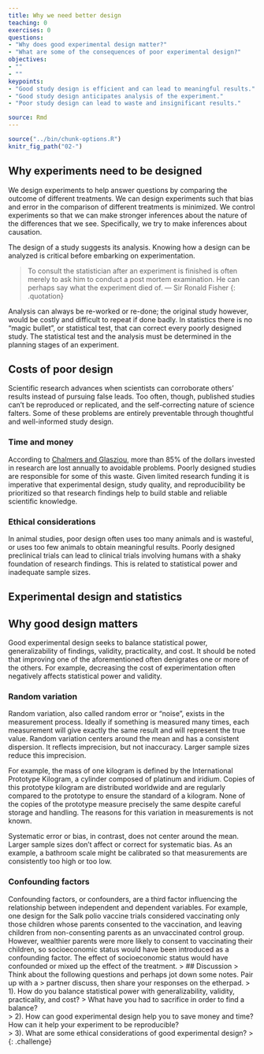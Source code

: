 ```yaml
---
title: Why we need better design
teaching: 0
exercises: 0
questions:
- "Why does good experimental design matter?"
- "What are some of the consequences of poor experimental design?"
objectives:
- ""
- ""
keypoints:
- "Good study design is efficient and can lead to meaningful results."
- "Good study design anticipates analysis of the experiment."
- "Poor study design can lead to waste and insignificant results."

source: Rmd
---
```


```r
source("../bin/chunk-options.R")
knitr_fig_path("02-")
```


## Why experiments need to be designed
We design experiments to help answer questions by comparing the outcome of different treatments. We can design experiments such that bias and error in the comparison of different treatments is minimized. We control experiments so that we can make stronger inferences about the nature of the differences that we see. Specifically, we try to make inferences about causation.  

The design of a study suggests its analysis. Knowing how a design can be analyzed is critical before embarking on experimentation.

> To consult the statistician after an experiment is finished is often merely to ask him to
> conduct a post mortem examination. He can perhaps say what the experiment died of.
> — Sir Ronald Fisher
{: .quotation}

Analysis can always be re-worked or re-done; the original study however, would be costly and difficult to repeat if done badly. In statistics there is no "magic bullet", or statistical test, that can correct every poorly designed study. The statistical test and the analysis must be determined in the planning stages of an experiment.

## Costs of poor design
Scientific research advances when scientists can corroborate others' results instead of pursuing false leads. Too often, though, published studies can't be reproduced or replicated, and the self-correcting nature of science falters. Some of these problems are entirely preventable through thoughtful and well-informed study design. 

### Time and money
According to [Chalmers and Glasziou](https://www.thelancet.com/journals/lancet/article/PIIS0140673609603299/fulltext?rss=yes), more than 85% of the dollars invested in research are lost annually to avoidable problems. Poorly designed studies are responsible for some of this waste. Given limited research funding it is imperative that experimental design, study quality, and reproducibility be prioritized so that research findings help to build stable and reliable scientific knowledge. 

### Ethical considerations
In animal studies, poor design often uses too many animals and is wasteful, or uses too few animals to obtain meaningful results. Poorly designed preclinical trials can lead to clinical trials involving humans with a shaky foundation of research findings. This is related to statistical power and inadequate sample sizes.

## Experimental design and statistics

## Why good design matters
Good experimental design seeks to balance statistical power, generalizability of findings, validity, practicality, and cost. It should be noted that improving one of the aforementioned often denigrates one or more of the others. For example, decreasing the cost of experimentation often negatively affects statistical power and validity.

### Random variation
Random variation, also called random error or "noise", exists in the measurement process. Ideally if something is measured many times, each measurement will give exactly the same result and will represent the true value. Random variation centers around the mean and has a consistent dispersion. It reflects imprecision, but not inaccuracy. Larger sample sizes reduce this imprecision. 

For example, the mass of one kilogram is defined by the International Prototype Kilogram, a cylinder composed of platinum and iridium. Copies of this prototype kilogram are distributed worldwide and are regularly compared to the prototype to ensure the standard of a kilogram. None of the copies of the prototype measure precisely the same despite careful storage and handling. The reasons for this variation in measurements is not known. 

Systematic error or bias, in contrast, does not center around the mean. Larger sample sizes don't affect or correct for systematic bias. As an example, a bathroom scale might be calibrated so that measurements are consistently too high or too low. 

### Confounding factors
Confounding factors, or confounders, are a third factor influencing the relationship between independent and dependent variables. For example, one design for the Salk polio vaccine trials considered vaccinating only those children whose parents consented to the vaccination, and leaving children from non-consenting parents as an unvaccinated control group. However, wealthier parents were more likely to consent to vaccinating their children, so socioeconomic status would have been introduced as a confounding factor. The effect of socioeconomic status would have confounded or mixed up the effect of the treatment.
> ## Discussion
> Think about the following questions and perhaps jot down some notes. Pair up with a
> partner discuss, then share your responses on the etherpad.
> 1). How do you balance statistical power with generalizability, validity, practicality, and cost?
> What have you had to sacrifice in order to find a balance?  
> 2). How can good experimental design help you to save money and time? How can it help your experiment to be reproducible?  
> 3). What are some ethical considerations of good experimental design?
>
{: .challenge}

